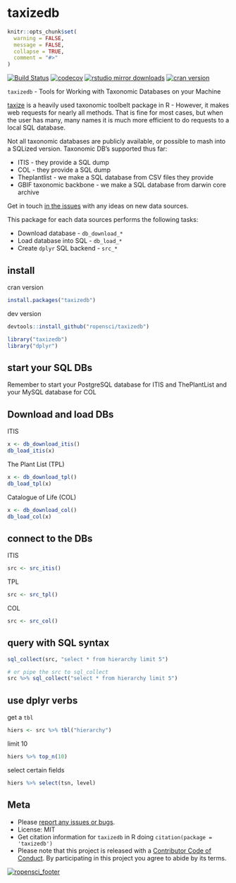 taxizedb
========

```r
knitr::opts_chunk$set(
  warning = FALSE,
  message = FALSE,
  collapse = TRUE,
  comment = "#>"
)
```

[![Build Status](https://travis-ci.org/ropensci/taxizedb.svg?branch=master)](https://travis-ci.org/ropensci/taxizedb)
[![codecov](https://codecov.io/gh/ropensci/taxizedb/branch/master/graph/badge.svg)](https://codecov.io/gh/ropensci/taxizedb)
[![rstudio mirror downloads](http://cranlogs.r-pkg.org/badges/taxizedb)](https://github.com/metacran/cranlogs.app)
[![cran version](https://www.r-pkg.org/badges/version/taxizedb)](https://cran.r-project.org/package=taxizedb)

`taxizedb` - Tools for Working with Taxonomic Databases on your Machine

[taxize](https://github.com/ropensci/taxize) is a heavily used taxonomic toolbelt
package in R - However, it makes web requests for nearly all methods. That is fine
for most cases, but when the user has many, many names it is much more efficient
to do requests to a local SQL database.

Not all taxonomic databases are publicly available, or possible to mash into a SQLized
version. Taxonomic DB's supported thus far:

* ITIS - they provide a SQL dump
* COL - they provide a SQL dump
* Theplantlist - we make a SQL database from CSV files they provide
* GBIF taxonomic backbone - we make a SQL database from darwin core archive

Get in touch [in the issues](https://github.com/ropensci/taxizedb/issues) with
any ideas on new data sources.

This package for each data sources performs the following tasks:

* Download database - `db_download_*`
* Load database into SQL - `db_load_*`
* Create `dplyr` SQL backend - `src_*`

## install

cran version

```r
install.packages("taxizedb")
```

dev version

```r
devtools::install_github("ropensci/taxizedb")
```

```r
library("taxizedb")
library("dplyr")
```

## start your SQL DBs

Remember to start your PostgreSQL database for ITIS and ThePlantList and your MySQL database for COL

## Download and load DBs

ITIS

```r
x <- db_download_itis()
db_load_itis(x)
```

The Plant List (TPL)

```r
x <- db_download_tpl()
db_load_tpl(x)
```

Catalogue of Life (COL)

```r
x <- db_download_col()
db_load_col(x)
```

## connect to the DBs

ITIS

```r
src <- src_itis()
```

TPL

```r
src <- src_tpl()
```

COL

```r
src <- src_col()
```

## query with SQL syntax

```r
sql_collect(src, "select * from hierarchy limit 5")
```

```r
# or pipe the src to sql_collect
src %>% sql_collect("select * from hierarchy limit 5")
```

## use dplyr verbs

get a `tbl`

```r
hiers <- src %>% tbl("hierarchy")
```

limit 10

```r
hiers %>% top_n(10)
```

select certain fields

```r
hiers %>% select(tsn, level)
```

## Meta

* Please [report any issues or bugs](https://github.com/ropensci/taxizedb/issues).
* License: MIT
* Get citation information for `taxizedb` in R doing `citation(package = 'taxizedb')`
* Please note that this project is released with a [Contributor Code of Conduct](CONDUCT.md). By participating in this project you agree to abide by its terms.

[![ropensci_footer](https://ropensci.org/public_images/github_footer.png)](https://ropensci.org)
